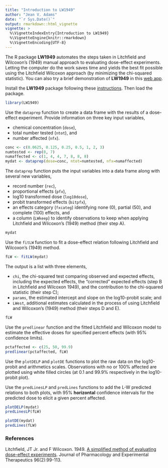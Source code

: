```yaml
---
title: "Introduction to LW1949"
author: "Jean V. Adams"
date: "`r Sys.Date()`"
output: rmarkdown::html_vignette
vignette: >
  %\VignetteIndexEntry{Introduction to LW1949}
  %\VignetteEngine{knitr::rmarkdown}
  %\VignetteEncoding{UTF-8}
---
```


The R package **LW1949** automates the steps taken in Litchfield and Wilcoxon's (1949) manual approach to evaluating dose-effect experiments.  Letting the computer do the work saves time and yields the best fit possible using the Litchfield Wilcoxon approach (by minimizing the chi-squared statistic).
You can also try a brief demonstration of **LW1949** in this [web app](https://jvadams.shinyapps.io/LW1949demo).

  
Install the **LW1949** package following these [instructions](https://github.com/JVAdams/LW1949/blob/master/README.md).  Then load the package.

```r
library(LW1949)
```

Use the `dataprep` function to create a data frame with the results of a dose-effect experiment.  Provide information on three key input variables,

- chemical concentration (`dose`), 
- total number tested (`ntot`), and 
- number affected (`nfx`).

```r
conc <- c(0.0625, 0.125, 0.25, 0.5, 1, 2, 3)
numtested <- rep(8, 7)
numaffected <- c(1, 4, 4, 7, 8, 8, 8)
mydat <- dataprep(dose=conc, ntot=numtested, nfx=numaffected)
```

The `dataprep` function puts the input variables into a data frame along with several new variables,

- record number (`rec`), 
- proportional effects (`pfx`),
- log10 transformed dose (`log10dose`), 
- probit transformed effects (`bitpfx`), 
- an effects category (`fxcateg`) identifying none (0), partial (50), and complete (100) effects, and 
- a column (`LWkeep`) to identify observations to keep when applying Litchfield and Wilcoxon's (1949) method (their step A).

```r
mydat
```

Use the `fitLW` function to fit a dose-effect relation following Litchfield and Wilcoxon's (1949) method.

```r
fLW <- fitLW(mydat)
```

The output is a list with three elements,

- `chi`, the chi-squared test comparing observed and expected effects, including the expected effects, the "corrected" expected effects (step B in Litchfield and Wilcoxon 1949), and the contribution to the chi-squared statistic (their step C);
- `params`, the estimated intercept and slope on the log10-probit scale; and
- `LWest`, additional estimates calculated in the process of using Litchfield and Wilcoxon's (1949) method (their steps D and E).

```r
fLW
```

Use the `predlinear` function and the fitted Litchfield and Wilcoxon model to estimate the effective doses for specified percent effects (with 95% confidence limits).

```r
pctaffected <- c(25, 50, 99.9)
predlinear(pctaffected, fLW)
```

Use the `plotDELP` and `plotDE` functions to plot the raw data on the log10-probit and arithmetics scales.  Observations with no or 100% affected are plotted using white filled circles (at 0.1 and 99.9% respectively in the log10-probit plot).  

Use the `predLinesLP` and `predLines` functions to add the L-W predicted relations to both plots, with 95% **horizontal** confidence intervals for the predicted dose to elicit a given percent affected.

```r
plotDELP(mydat)
predLinesLP(fLW)

plotDE(mydat)
predLines(fLW)
```

### References

Litchfield, JT Jr. and F Wilcoxon. 1949. [A simplified method of evaluating dose-effect experiments](http://jpet.aspetjournals.org/content/96/2/99.abstract). Journal of Pharmacology and Experimental Therapeutics 96(2):99-113.
